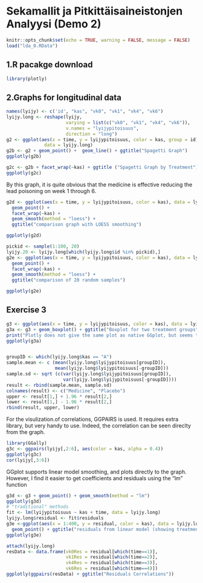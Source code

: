 # Sekamallit ja Pitkittäisaineistonjen Analyysi (Demo 2)

```r
knitr::opts_chunk$set(echo = TRUE, warning = FALSE, message = FALSE)
load("lda_0.RData")
```

## 1.R pacakge download
```r
library(plotly)
``` 

## 2.Graphs for longitudinal data
```r
names(lyijy) <- c('id', "kas", "vk0", "vk1", "vk4", "vk6")
lyijy.long <- reshape(lyijy,
                      varying = list(c("vk0", "vk1", "vk4", "vk6")),
                      v.names = "lyijypitoisuus",
                      direction = "long")
g2 <- ggplot(aes(x = time, y = lyijypitoisuus, color = kas, group = id), 
              data = lyijy.long) 
g2b <- g2 + geom_point() +  geom_line() + ggtitle("Spagetti Graph")
ggplotly(g2b)

g2c <- g2b + facet_wrap(~kas) + ggtitle ("Spagetti Graph by Treatment")
ggplotly(g2c)
```

By this graph, it is quite obvious that the medicine is effective reducing the lead poisoning on week 1 through 6.

```r
g2d <- ggplot(aes(x = time, y = lyijypitoisuus, color = kas), data = lyijy.long) + 
  geom_point() + 
  facet_wrap(~kas) +
  geom_smooth(method = "loess") +
  ggtitle("comparison graph with LOESS smoothing")

ggplotly(g2d)

pickid <- sample(1:100, 20)
lyijy.20 <- lyijy.long[which(lyijy.long$id %in% pickid),]
g2e <- ggplot(aes(x = time, y = lyijypitoisuus, color = kas), data = lyijy.20) +
  geom_point() + 
  facet_wrap(~kas) +
  geom_smooth(method = "loess") +
  ggtitle("comparison of 20 random samples")

ggplotly(g2e)
``` 


## Exercise 3
```r

g3 <- ggplot(aes(x = time, y = lyijypitoisuus, color = kas), data = lyijy.long) 
g3a <- g3 + geom_boxplot() + ggtitle("Boxplot for two treatment groups")
print("Plotly does not give the same plot as native GGplot, but seems to be better?")
ggplotly(g3a)


groupID <- which(lyijy.long$kas == "A")
sample.mean <- c (mean(lyijy.long$lyijypitoisuus[groupID]),
                  mean(lyijy.long$lyijypitoisuus[-groupID]))
sample.sd <- sqrt (c(var(lyijy.long$lyijypitoisuus[groupID]),
                     var(lyijy.long$lyijypitoisuus[-groupID])))
result <- rbind(sample.mean, sample.sd)
colnames(result) <- c("Medicine", "Placebo")
upper <- result[1,] + 1.96 * result[2,]
lower <- result[1,] - 1.96 * result[2,]
rbind(result, upper, lower)
``` 

For the visulization.of correlations, GGPAIRS is used. It requires extra library, but very handy to use. Indeed, the correlation can be seen direclty from the graph.

```r
library(GGally)
g3c <- ggpairs(lyijy[,2:6], aes(color = kas, alpha = 0.4))
ggplotly(g3c)
cor(lyijy[,3:6])
``` 

GGplot supports linear model smoothing, and plots directly to the graph. However, I find it easier to get coefficients and residuals using the "lm" function

```r
g3d <- g3 + geom_point() + geom_smooth(method = "lm")
ggplotly(g3d)
# "traditional" methods
fit <- lm(lyijypitoisuus ~ kas + time, data = lyijy.long)
lyijy.long$residual <- fit$residuals
g3e <-ggplot(aes(x = 1:400, y = residual, color = kas), data = lyijy.long) + 
  geom_point() + ggtitle("residuals from linear model (showing treatment by color)")
ggplotly(g3e)

``` 

```r
attach(lyijy.long)
resData <- data.frame(vk0Res = residual[which(time==1)],
                      vk1Res = residual[which(time==2)],
                      vk4Res = residual[which(time==3)],
                      vk6Res = residual[which(time==4)])
ggplotly(ggpairs(resData) + ggtitle("Residuals Correlations"))
``` 
